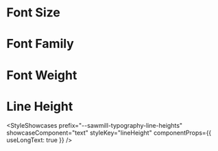 
# Font Size

<StyleShowcases
  prefix="--sawmill-typography-font-sizes"
  showcaseComponent="text"
  styleKey="fontSize"
/>

# Font Family

<StyleShowcases
  prefix="--sawmill-typography-fonts"
  showcaseComponent="text"
  styleKey="fontFamily"
/>

# Font Weight

<StyleShowcases
  prefix="--sawmill-typography-font-weights"
  showcaseComponent="text"
  styleKey="fontWeight"
/>

# Line Height

<StyleShowcases
  prefix="--sawmill-typography-line-heights"
  showcaseComponent="text"
  styleKey="lineHeight"
  componentProps={{ useLongText: true }}
/>
